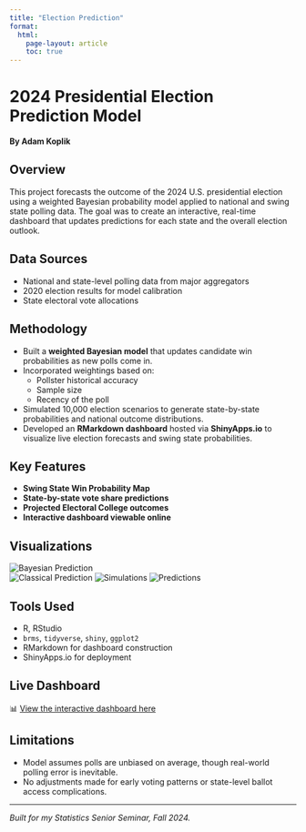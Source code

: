 ```yaml
---
title: "Election Prediction"
format:
  html:
    page-layout: article
    toc: true
---
```


# 2024 Presidential Election Prediction Model

**By Adam Koplik**

## Overview  
This project forecasts the outcome of the 2024 U.S. presidential election using a weighted Bayesian probability model applied to national and swing state polling data. The goal was to create an interactive, real-time dashboard that updates predictions for each state and the overall election outlook.

## Data Sources  
- National and state-level polling data from major aggregators  
- 2020 election results for model calibration  
- State electoral vote allocations  

## Methodology  
- Built a **weighted Bayesian model** that updates candidate win probabilities as new polls come in.
- Incorporated weightings based on:
  - Pollster historical accuracy  
  - Sample size  
  - Recency of the poll  
- Simulated 10,000 election scenarios to generate state-by-state probabilities and national outcome distributions.
- Developed an **RMarkdown dashboard** hosted via **ShinyApps.io** to visualize live election forecasts and swing state probabilities.

## Key Features  
- **Swing State Win Probability Map**
- **State-by-state vote share predictions**
- **Projected Electoral College outcomes**
- **Interactive dashboard viewable online**

## Visualizations
![Bayesian Prediction](images/Bayesian.png)  
![Classical Prediction](images/Classical.png)
![Simulations](images/Simulation.png)
![Predictions](images/Prediction.png)

## Tools Used  
- R, RStudio  
- `brms`, `tidyverse`, `shiny`, `ggplot2`  
- RMarkdown for dashboard construction  
- ShinyApps.io for deployment  

## Live Dashboard  
📊 [View the interactive dashboard here](https://adamjbkoplik.shinyapps.io/2024ElectionModel/#section-swing-state-probabilities)

## Limitations  
- Model assumes polls are unbiased on average, though real-world polling error is inevitable.
- No adjustments made for early voting patterns or state-level ballot access complications.

---

*Built for my Statistics Senior Seminar, Fall 2024.*